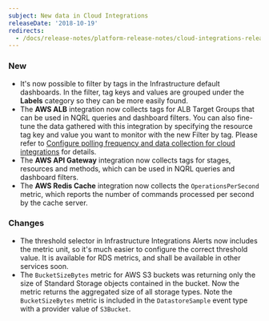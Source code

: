 ```yaml
---
subject: New data in Cloud Integrations
releaseDate: '2018-10-19'
redirects:
  - /docs/release-notes/platform-release-notes/cloud-integrations-release-notes/2018-10-19-integrations-new-data-cloud-integrations
---
```


### New

* It's now possible to filter by tags in the Infrastructure default dashboards. In the filter, tag keys and values are grouped under the **Labels** category so they can be more easily found.
* The **AWS ALB** integration now collects tags for ALB Target Groups that can be used in NQRL queries and dashboard filters. You can also fine-tune the data gathered with this integration by specifying the resource tag key and value you want to monitor with the new Filter by tag. Please refer to [Configure polling frequency and data collection for cloud integrations](https://docs.newrelic.com/docs/integrations/new-relic-integrations/getting-started/configure-polling-frequency-data-collection-cloud-integrations) for details.
* The **AWS API Gateway** integration now collects tags for stages, resources and methods, which can be used in NQRL queries and dashboard filters.
* The **AWS Redis Cache** integration now collects the `OperationsPerSecond` metric, which reports the number of commands processed per second by the cache server.

### Changes

* The threshold selector in Infrastructure Integrations Alerts now includes the metric unit, so it's much easier to configure the correct threshold value. It is available for RDS metrics, and shall be available in other services soon.
* The `BucketSizeBytes` metric for AWS S3 buckets was returning only the size of Standard Storage objects contained in the bucket. Now the metric returns the aggregated size of all storage types. Note the `BucketSizeBytes` metric is included in the `DatastoreSample` event type with a provider value of `S3Bucket`.

